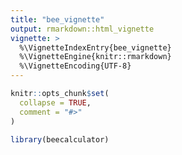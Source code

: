 ```yaml
---
title: "bee_vignette"
output: rmarkdown::html_vignette
vignette: >
  %\VignetteIndexEntry{bee_vignette}
  %\VignetteEngine{knitr::rmarkdown}
  %\VignetteEncoding{UTF-8}
---
```


```r
knitr::opts_chunk$set(
  collapse = TRUE,
  comment = "#>"
)
```

```r
library(beecalculator)
```
